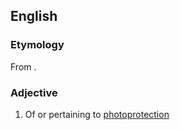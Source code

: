 ==English==

===Etymology===
From {{prefix|en|photo|protective}}.

===Adjective===
{{en-adj}}

# Of or pertaining to [[photoprotection]]